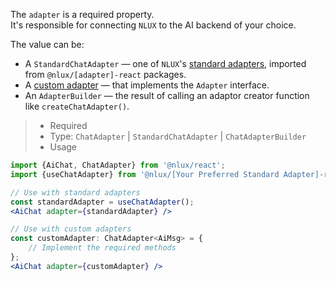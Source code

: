 The `adapter` is a required property.<br />
It's responsible for connecting `NLUX` to the AI backend of your choice.

The value can be:<br />
* A `StandardChatAdapter` — one of `NLUX`'s [standard adapters](/api/adapters), imported from `@nlux/[adapter]-react` packages.<br />
* A [custom adapter](/learn/adapters/custom-adapters) — that implements the `Adapter` interface.<br />
* An `AdapterBuilder` — the result of calling an adaptor creator function like `createChatAdapter()`.

> * Required
> * Type: `ChatAdapter` | `StandardChatAdapter` | `ChatAdapterBuilder`
> * Usage

```jsx
import {AiChat, ChatAdapter} from '@nlux/react';
import {useChatAdapter} from '@nlux/[Your Preferred Standard Adapter]-react';

// Use with standard adapters
const standardAdapter = useChatAdapter();
<AiChat adapter={standardAdapter} />

// Use with custom adapters
const customAdapter: ChatAdapter<AiMsg> = {
    // Implement the required methods
};
<AiChat adapter={customAdapter} />

```
